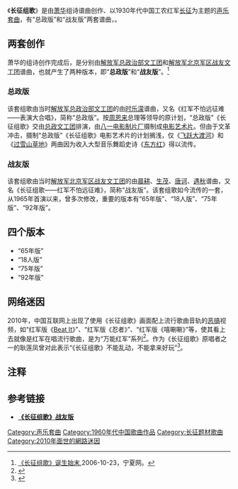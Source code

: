 《'''长征组歌'''》是由[[萧华_(上将)|萧华]]组诗谱曲创作、以1930年代中国工农红军[[长征|长征]]为主题的[[声乐套曲|声乐套曲]]，有“总政版”和“战友版”两套谱曲，{{when|如今流行的是“战友版”}}。

== 两套创作 ==
萧华的组诗创作完成后，是分别由[[解放军总政治部文工团|解放军总政治部文工团]]和[[解放军北京军区战友文工团|解放军北京军区战友文工团]]谱曲，也就产生了两种版本，即“'''总政版'''”和“'''战友版'''”。<ref>[http://www.nxnet.net/olddate/newspaper/2006-10/23/content_940562.htm 《长征组歌》诞生始末]{{dead link|date=2018年5月 |bot=InternetArchiveBot |fix-attempted=yes }},2006-10-23，宁夏网。</ref>

=== 总政版 ===
该套组歌由当时[[解放军总政治部文工团|解放军总政治部文工团]]的由[[时乐濛|时乐濛]]谱曲，又名《红军不怕远征难——表演大合唱》，简称“总政版”。按[[周恩来|周恩来]]总理等领导的原计划，“总政版”《长征组歌》交由[[解放军总政治部文工团|总政文工团]]排演，由[[八一电影制片厂|八一电影制片厂]]摄制成[[电影艺术片|电影艺术片]]。但由于文革冲击，摄制“总政版”《长征组歌》电影艺术片的计划搁浅，仅《[[飞跃大渡河|飞跃大渡河]]》和《[[过雪山草地|过雪山草地]]》两曲因为收入大型音乐舞蹈史诗《[[东方红_(音乐舞蹈史诗)|东方红]]》得以流传。

=== 战友版 ===
该套组歌由当时[[北京军区政治部战友文工团|解放军北京军区战友文工团]]的由[[晨耕|晨耕]]、[[生茂|生茂]]、[[唐诃|唐诃]]、[[遇秋|遇秋]]谱曲，又名《长征组歌——红军不怕远征难》，简称“战友版”。该套组歌如今流传的一套，从1965年首演以来，曾多次修改，重要的版本有“65年版”、“18人版”、“75年版”、“92年版”。

== 四个版本 ==
*“65年版”
*“18人版”
*“75年版”
*“92年版”

==网络迷因==
2010年，中国互联网上出现了使用《长征组歌》画面配上流行歌曲音轨的[[恶搞|恶搞]]视频，如“红军版《[[Beat_It|Beat It]]》”、“红军版《忍者》”、“红军版《嘻唰唰》”等，使其看上去就像是红军在唱流行歌曲，是为“万能红军”系列<ref>{{cite news|title=惡搞中國知名影片 紅軍版MV網路流傳|url=https://newtalk.tw/news/view/2010-08-21/7891|publisher=新頭殼newtalk|date=2010-08-21}}</ref>。作为《长征组歌》原唱者之一的耿莲凤曾对此表示“《长征组歌》不能乱动，不能拿来好玩”<ref>{{cite news|title=《长征组歌》原唱者耿莲凤：历史不能拿来好玩|url=http://ent.sina.com.cn/y/2010-07-28/12553032157.shtml|work=汉网-长江日报|publisher=新浪网|date=2010-07-28|accessdate=2021-03-01|archive-date=2020-08-07|archive-url=https://web.archive.org/web/20200807085021/http://ent.sina.com.cn/y/2010-07-28/12553032157.shtml|dead-url=no}}</ref>。

== 注释 ==
{{Reflist}}

== 参考链接 ==
*'''[http://v.youku.com/v_show/id_XMzYyMjk3MTI0.html 《长征组歌》战友版] {{Wayback|url=http://v.youku.com/v_show/id_XMzYyMjk3MTI0.html |date=20190603164506 }}'''

[[Category:声乐套曲|Category:声乐套曲]]
[[Category:1960年代中国歌曲作品|Category:1960年代中国歌曲作品]]
[[Category:长征题材歌曲|Category:长征题材歌曲]]
[[Category:2010年面世的網路迷因|Category:2010年面世的網路迷因]]